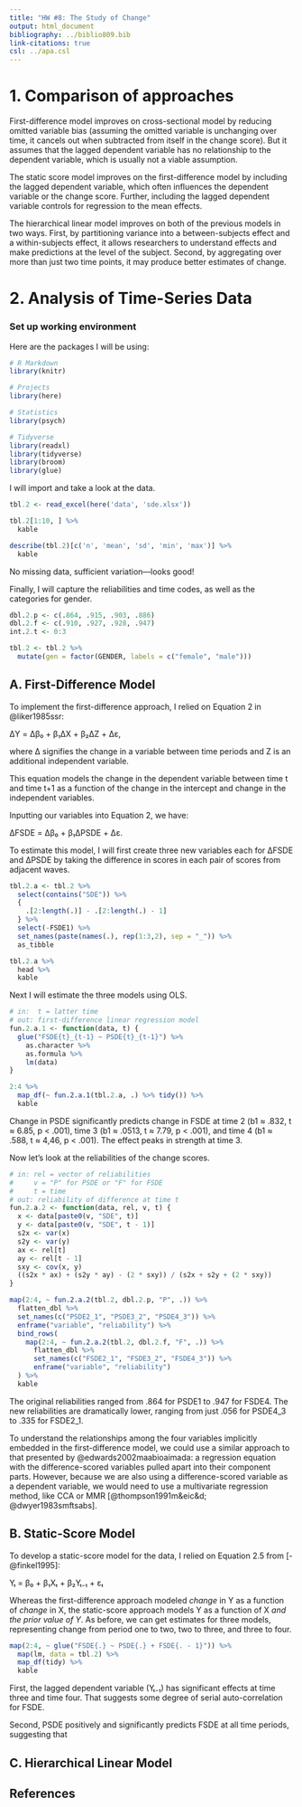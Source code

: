```yaml
---
title: "HW #8: The Study of Change"
output: html_document
bibliography: ../biblio809.bib
link-citations: true
csl: ../apa.csl
---
```


# 1. Comparison of approaches

First-difference model improves on cross-sectional model by reducing omitted variable bias (assuming the omitted variable is unchanging over time, it cancels out when subtracted from itself in the change score). But it assumes that the lagged dependent variable has no relationship to the dependent variable, which is usually not a viable assumption.

The static score model improves on the first-difference model by including the lagged dependent variable, which often influences the dependent variable or the change score. Further, including the lagged dependent variable controls for regression to the mean effects. 

The hierarchical linear model improves on both of the previous models in two ways. First, by partitioning variance into a between-subjects effect and a within-subjects effect, it allows researchers to understand effects and make predictions at the level of the subject. Second, by aggregating over more than just two time points, it may produce better estimates of change.

# 2. Analysis of Time-Series Data

### Set up working environment

Here are the packages I will be using:

```r
# R Markdown
library(knitr)

# Projects
library(here)

# Statistics
library(psych)

# Tidyverse
library(readxl)
library(tidyverse)
library(broom)
library(glue)
```

I will import and take a look at the data.

```r
tbl.2 <- read_excel(here('data', 'sde.xlsx'))

tbl.2[1:10, ] %>%
  kable

describe(tbl.2)[c('n', 'mean', 'sd', 'min', 'max')] %>%
  kable
```

No missing data, sufficient variation&mdash;looks good!

Finally, I will capture the reliabilities and time codes, as well as the categories for gender.

```r
dbl.2.p <- c(.864, .915, .903, .886)
dbl.2.f <- c(.910, .927, .928, .947)
int.2.t <- 0:3

tbl.2 <- tbl.2 %>%
  mutate(gen = factor(GENDER, labels = c("female", "male")))
```

## A. First-Difference Model

To implement the first-difference approach, I relied on Equation 2 in @liker1985ssr:

ΔY = Δβ₀ + β₁ΔX + β₂ΔZ + Δε,

where Δ signifies the change in a variable between time periods and Z is an additional independent variable.

This equation models the change in the dependent variable between time t and time t+1 as a function of the change in the intercept and change in the independent variables.

Inputting our variables into Equation 2, we have:

ΔFSDE = Δβ₀ + β₁ΔPSDE + Δε.

To estimate this model, I will first create three new variables each for ΔFSDE and ΔPSDE by taking the difference in scores in each pair of scores from adjacent waves.

```r
tbl.2.a <- tbl.2 %>%
  select(contains("SDE")) %>%
  {
    .[2:length(.)] - .[2:length(.) - 1]
  } %>%
  select(-FSDE1) %>%
  set_names(paste(names(.), rep(1:3,2), sep = "_")) %>%
  as_tibble

tbl.2.a %>%
  head %>%
  kable
```

Next I will estimate the three models using OLS.

```r
# in:  t = latter time
# out: first-difference linear regression model
fun.2.a.1 <- function(data, t) {
  glue("FSDE{t}_{t-1} ~ PSDE{t}_{t-1}") %>%
    as.character %>%
    as.formula %>%
    lm(data)
}

2:4 %>%
  map_df(~ fun.2.a.1(tbl.2.a, .) %>% tidy()) %>%
  kable
```

Change in PSDE significantly predicts change in FSDE at time 2 (b1 ≈ .832, t ≈ 6.85, p < .001), time 3 (b1 ≈ .0513, t ≈ 7.79, p < .001), and time 4 (b1 ≈ .588, t ≈ 4,46, p < .001). The effect peaks in strength at time 3.

Now let's look at the reliabilities of the change scores.

```r
# in: rel = vector of reliabilities
#     v = "P" for PSDE or "F" for FSDE
#     t = time
# out: reliability of difference at time t
fun.2.a.2 <- function(data, rel, v, t) {
  x <- data[paste0(v, "SDE", t)]
  y <- data[paste0(v, "SDE", t - 1)] 
  s2x <- var(x)
  s2y <- var(y)
  ax <- rel[t]
  ay <- rel[t - 1]
  sxy <- cov(x, y)
  ((s2x * ax) + (s2y * ay) - (2 * sxy)) / (s2x + s2y + (2 * sxy))
}

map(2:4, ~ fun.2.a.2(tbl.2, dbl.2.p, "P", .)) %>%
  flatten_dbl %>%
  set_names(c("PSDE2_1", "PSDE3_2", "PSDE4_3")) %>%
  enframe("variable", "reliability") %>%
  bind_rows(
    map(2:4, ~ fun.2.a.2(tbl.2, dbl.2.f, "F", .)) %>%
      flatten_dbl %>%
      set_names(c("FSDE2_1", "FSDE3_2", "FSDE4_3")) %>%
      enframe("variable", "reliability")
  ) %>%
  kable
```

The original reliabilities ranged from .864 for PSDE1 to .947 for FSDE4. The new reliabilities are dramatically lower, ranging from just .056 for PSDE4_3 to .335 for FSDE2_1.

To understand the relationships among the four variables implicitly embedded in the first-difference model, we could use a similar approach to that presented by @edwards2002maabioaimada: a regression equation with the difference-scored variables pulled apart into their component parts. However, because we are also using a difference-scored variable as a dependent variable, we would need to use a multivariate regression method, like CCA or MMR [@thompson1991m&eic&d; @dwyer1983smftsabs].

## B. Static-Score Model

To develop a static-score model for the data, I relied on Equation 2.5 from [-@finkel1995]:

Yₜ = β₀ + β₁Xₜ + β₂Yₜ₋₁ + εₜ

Whereas the first-difference approach modeled *change* in Y as a function of *change* in X, the static-score approach models Y as a function of X *and the prior value of Y*. As before, we can get estimates for three models, representing change from period one to two, two to three, and three to four.

```r
map(2:4, ~ glue("FSDE{.} ~ PSDE{.} + FSDE{. - 1}")) %>%
  map(lm, data = tbl.2) %>%
  map_df(tidy) %>%
  kable
```

First, the lagged dependent variable (Yₜ₋₁) has significant effects at time three and time four. That suggests some degree of serial auto-correlation for FSDE.

Second, PSDE positively and significantly predicts FSDE at all time periods, suggesting that 

## C. Hierarchical Linear Model


## References